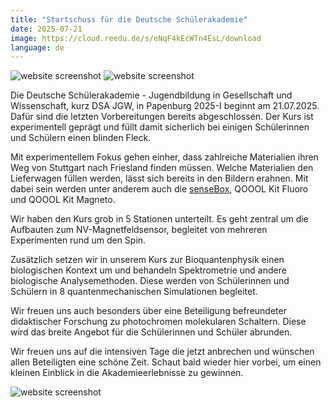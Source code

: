 ```yaml
---
title: "Startschuss für die Deutsche Schülerakademie"
date: 2025-07-21
image: https://cloud.reedu.de/s/eNqF4kEcWTn4EsL/download
language: de
---
```


![website screenshot](https://cloud.reedu.de/s/zXwnaKz2W345HXD/download)
![website screenshot](https://cloud.reedu.de/s/eNqF4kEcWTn4EsL/download)

Die Deutsche Schülerakademie - Jugendbildung in Gesellschaft und Wissenschaft, kurz DSA JGW, in Papenburg 2025-I beginnt am 21.07.2025. Dafür sind die letzten Vorbereitungen bereits abgeschlossen. Der Kurs ist experimentell geprägt und füllt damit sicherlich bei einigen Schülerinnen und Schülern einen blinden Fleck.

Mit experimentellem Fokus gehen einher, dass zahlreiche Materialien ihren Weg von Stuttgart nach Friesland finden müssen. Welche Materialien den Lieferwagen füllen werden, lässt sich bereits in den Bildern erahnen. Mit dabei sein werden unter anderem auch die [senseBox](https://sensebox.de/), QOOOL Kit Fluoro und QOOOL Kit Magneto.

Wir haben den Kurs grob in 5 Stationen unterteilt. Es geht zentral um die Aufbauten zum NV-Magnetfeldsensor, begleitet von mehreren Experimenten rund um den Spin.

Zusätzlich setzen wir in unserem Kurs zur Bioquantenphysik einen biologischen Kontext um und behandeln Spektrometrie und andere biologische Analysemethoden. Diese werden von Schülerinnen und Schülern in 8 quantenmechanischen Simulationen begleitet.

Wir freuen uns auch besonders über eine Beteiligung befreundeter didaktischer Forschung zu photochromen molekularen Schaltern. Diese wird das breite Angebot für die Schülerinnen und Schüler abrunden.

Wir freuen uns auf die intensiven Tage die jetzt anbrechen und wünschen allen Beteiligten eine schöne Zeit. Schaut bald wieder hier vorbei, um einen kleinen Einblick in die Akademieerlebnisse zu gewinnen.

![website screenshot](https://cloud.reedu.de/s/Nj9jgHyZjzxmMGa/download)
